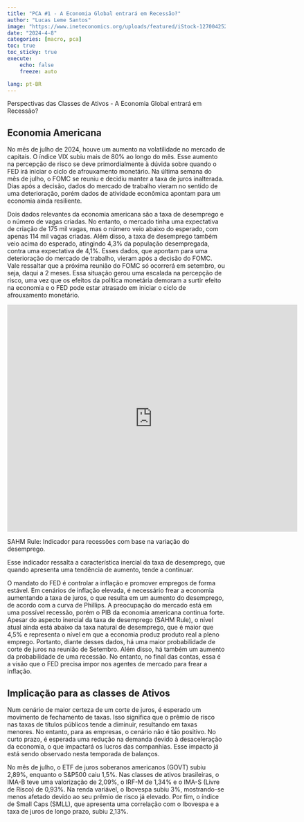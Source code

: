 ```yaml
---
title: "PCA #1 - A Economia Global entrará em Recessão?"
author: "Lucas Leme Santos"
image: "https://www.ineteconomics.org/uploads/featured/iStock-1270042529.jpg"
date: "2024-4-8"
categories: [macro, pca]
toc: true
toc_sticky: true
execute:
    echo: false
    freeze: auto

lang: pt-BR
---
```


Perspectivas das Classes de Ativos - A Economia Global entrará em Recessão?

## Economia Americana

No mês de julho de 2024, houve um aumento na volatilidade no mercado de capitais. O índice VIX subiu mais de 80% ao longo do mês. 
Esse aumento na percepção de risco se deve primordialmente à dúvida sobre quando o FED irá iniciar o ciclo de afrouxamento monetário. 
Na última semana do mês de julho, o FOMC se reuniu e decidiu manter a taxa de juros inalterada. 
Dias após a decisão, dados do mercado de trabalho vieram no sentido de uma deterioração, porém dados de atividade econômica apontam para um economia ainda resiliente.

Dois dados relevantes da economia americana são a taxa de desemprego e o número de vagas criadas. 
No entanto, o mercado tinha uma expectativa de criação de 175 mil vagas, mas o número veio abaixo do esperado, com apenas 114 mil vagas criadas. 
Além disso, a taxa de desemprego também veio acima do esperado, atingindo 4,3% da população desempregada, contra uma expectativa de 4,1%.
Esses dados, que apontam para uma deterioração do mercado de trabalho, vieram após a decisão do FOMC. Vale ressaltar que a próxima reunião do FOMC só ocorrerá em setembro, ou seja, daqui a 2 meses. 
Essa situação gerou uma escalada na percepção de risco, uma vez que os efeitos da política monetária demoram a surtir efeito na economia e o FED pode estar atrasado em iniciar o ciclo de afrouxamento monetário.

```{=html}
<iframe src="https://fred.stlouisfed.org/graph/graph-landing.php?g=1reRs&width=670&height=475" scrolling="no" frameborder="0" style="overflow:hidden; width:670px; height:525px;" allowTransparency="true" loading="lazy"></iframe>
```

::: {.callout-note}
SAHM Rule: Indicador para recessões com base na variação do desemprego.

Esse indicador ressalta a característica inercial da taxa de desemprego, que quando apresenta uma tendência de aumento, tende a continuar.
:::

O mandato do FED é controlar a inflação e promover empregos de forma estável. Em cenários de inflação elevada, é necessário frear a economia aumentando a taxa de juros, o que resulta em um aumento do desemprego, de acordo com a curva de Phillips. A preocupação do mercado está em uma possível recessão, porém o PIB da economia americana continua forte. Apesar do aspecto inercial da taxa de desemprego (SAHM Rule), o nível atual ainda está abaixo da taxa natural de desemprego, que é maior que 4,5% e representa o nível em que a economia produz produto real a pleno emprego.
Portanto, diante desses dados, há uma maior probabilidade de corte de juros na reunião de Setembro. Além disso, há também um aumento da probabilidade de uma recessão. No entanto, no final das contas, essa é a visão que o FED precisa impor nos agentes de mercado para frear a inflação.

## Implicação para as classes de Ativos

Num cenário de maior certeza de um corte de juros, é esperado um movimento de fechamento de taxas. Isso significa que o prêmio de risco nas taxas de títulos públicos tende a diminuir, resultando em taxas menores. No entanto, para as empresas, o cenário não é tão positivo. No curto prazo, é esperada uma redução na demanda devido à desaceleração da economia, o que impactará os lucros das companhias. Esse impacto já está sendo observado nesta temporada de balanços.

No mês de julho, o ETF de juros soberanos americanos (GOVT) subiu 2,89%, enquanto o S&P500 caiu 1,5%. Nas classes de ativos brasileiras, o IMA-B teve uma valorização de 2,09%, o IRF-M de 1,34% e o IMA-S (Livre de Risco) de 0,93%. Na renda variável, o Ibovespa subiu 3%, mostrando-se menos afetado devido ao seu prêmio de risco já elevado. Por fim, o índice de Small Caps (SMLL), que apresenta uma correlação com o Ibovespa e a taxa de juros de longo prazo, subiu 2,13%.
